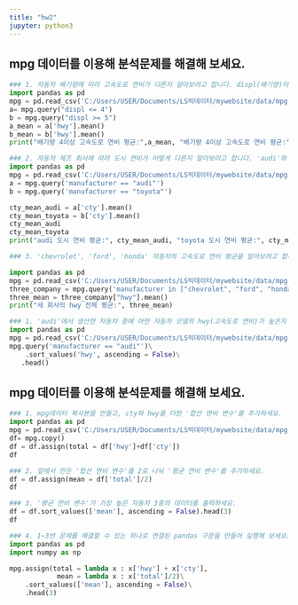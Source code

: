 ```yaml
---
title: "hw2"
jupyter: python3
---
```


## mpg 데이터를 이용해 분석문제를 해결해 보세요.
```python
### 1. 자동차 배기량에 따라 고속도로 연비가 다른지 알아보려고 합니다. displ(배기량)이 4 이하인 자동차와 5이상인 자동차 중 어떤 자동차의 hwy(고속도로 연비) 평균이 더 높은지 알아보세요.
import pandas as pd
mpg = pd.read_csv('C:/Users/USER/Documents/LS빅데이터/mywebsite/data/mpg.csv')
a= mpg.query("displ <= 4")
b = mpg.query("displ >= 5")
a_mean = a['hwy'].mean()
b_mean = b['hwy'].mean()
print("배기량 4이상 고속도로 연비 평균:",a_mean, "배기량 4이상 고속도로 연비 평균:", b_mean)
```
```python
### 2. 자동차 제조 회사에 따라 도시 연비가 어떻게 다른지 알아보려고 합니다. 'audi'와 'toyota'중 어느 manufacturer(자동차 제조 회사)의 cty(도시 연비) 평균이 더 높은지 알아보세요.
import pandas as pd
mpg = pd.read_csv('C:/Users/USER/Documents/LS빅데이터/mywebsite/data/mpg.csv')
a = mpg.query('manufacturer == "audi"')
b = mpg.query('manufacturer == "toyota"')

cty_mean_audi = a['cty'].mean()
cty_mean_toyota = b['cty'].mean()
cty_mean_audi
cty_mean_toyota
print("audi 도시 연비 평균:", cty_mean_audi, "toyota 도시 연비 평균:", cty_mean_toyota)
```
```python
### 3. 'chevrolet', 'ford', 'honda' 자동차의 고속도로 연비 평균을 알아보려고 합니다. 세 회사의 데이터를 추출한 다음 hwy 전체 평균을 구해 보세요.

import pandas as pd
mpg = pd.read_csv('C:/Users/USER/Documents/LS빅데이터/mywebsite/data/mpg.csv')
three_company = mpg.query('manufacturer in ["chevrolet", "ford", "honda"]')
three_mean = three_company["hwy"].mean()
print("세 회사의 hwy 전체 평균:", three_mean)

```
```python
### 1. 'audi'에서 생산한 자동차 중에 어떤 자동차 모델의 hwy(고속도로 연비)가 높은지 알아보려고 합니다. 'audi'에서 생산한 자동차 중 hwy가 1~5위에 해당하는 자동차 데이터를 출력하세요.
import pandas as pd
mpg = pd.read_csv('C:/Users/USER/Documents/LS빅데이터/mywebsite/data/mpg.csv')
mpg.query('manufacturer == "audi"')\
    .sort_values('hwy', ascending = False)\
   .head()
```
## mpg 데이터를 이용해 분석문제를 해결해 보세요.
```python
### 1. mpg데이터 복사본을 만들고, cty와 hwy를 더한 '합산 연비 변수'를 추가하세요.
import pandas as pd
mpg = pd.read_csv('C:/Users/USER/Documents/LS빅데이터/mywebsite/data/mpg.csv')
df= mpg.copy()
df = df.assign(total = df['hwy']+df['cty'])
df

```
```python
### 2. 앞에서 만든 '합산 연비 변수'를 2로 나눠 '평균 연비 변수'를 추가하세요.
df = df.assign(mean = df['total']/2)
df
```
```python
### 3. '평균 연비 변수'가 가장 높은 자동차 3종의 데이터를 출력하세요.
df = df.sort_values(['mean'], ascending = False).head(3)
df
```
```python
### 4. 1~3번 문제를 해결할 수 있는 하나로 연결된 pandas 구문을 만들어 실행해 보세요. 데이터는 복사본 대신 mpg 원본을 이용하세요.
import pandas as pd
import numpy as np

mpg.assign(total = lambda x : x['hwy'] + x['cty'],
            mean = lambda x : x['total']/2)\
    .sort_values(['mean'], ascending = False)\
    .head(3)

```